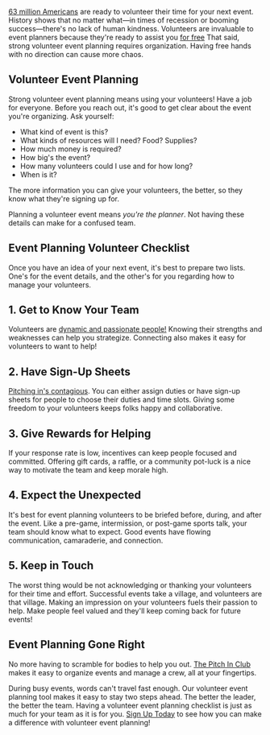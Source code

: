 <BlogImage  />
<BlogInfo  />

[63 million Americans](https://nonprofitssource.com/online-giving-statistics/volunteering-statistics/)
are ready to volunteer their time for your next event. History shows that no matter what—in times of 
recession or booming success—there's no lack of human kindness. Volunteers are invaluable to event 
planners because they're ready to assist you
[for free](https://www.volunteermatch.org/volunteers/resources/tipstricks.jsp)
That said, strong volunteer event planning requires organization. Having free hands with no 
direction can cause more chaos.

<Mobile />

## Volunteer Event Planning

Strong volunteer event planning means using your volunteers! Have a job for everyone. Before you reach out, it's 
good to get clear about the event you're organizing. Ask yourself: 


- What kind of event is this?
- What kinds of resources will I need? Food? Supplies?
- How much money is required? 
- How big's the event?
- How many volunteers could I use and for how long?
- When is it?

The more information you can give your volunteers, the better, so they know what they're signing up for. 

Planning a volunteer event means *you're the planner*. Not having these details can make for a confused team.

<Mobile />

## Event Planning Volunteer Checklist

Once you have an idea of your next event, it's best to prepare two lists. One's for the event details, and the other's 
for you regarding how to manage your volunteers. 

## 1. Get to Know Your Team

Volunteers are 
[dynamic and passionate people!](https://www.volunteermatch.org/volunteers/resources/tipstricks.jsp)
Knowing their strengths and weaknesses can help you strategize. Connecting also makes it easy for 
volunteers to want to help!

## 2. Have Sign-Up Sheets

[Pitching in's contagious](https://pitchinclub/blog/how-to-get-people-to-pitch-in-for-neighborhood-block-party).
You can either assign duties or have sign-up sheets for people to choose their 
duties and time slots. Giving some freedom to your volunteers keeps folks happy and collaborative.

<Mobile />

## 3. Give Rewards for Helping

If your response rate is low, incentives can keep people focused and committed. Offering gift cards, a raffle, 
or a community pot-luck is a nice way to motivate the team and keep morale high.

## 4. Expect the Unexpected

It's best for event planning volunteers to be briefed before, during, and after the event. Like a pre-game, intermission, 
or post-game sports talk, your team should know what to expect. Good events have flowing communication, camaraderie, 
and connection.

## 5. Keep in Touch

The worst thing would be not acknowledging or thanking your volunteers for their time and effort. Successful 
events take a village, and volunteers are that village. Making an impression on your volunteers fuels their passion to help.
Make people feel valued and they'll keep coming back for future events!

<Mobile />

## Event Planning Gone Right

No more having to scramble for bodies to help you out. 
[The Pitch In Club](https://pitchinclub.com/resources/how-to-pitch-in)
makes it easy to organize events and manage a crew, all at your fingertips.

During busy events, words can't travel fast enough. Our volunteer event planning tool makes it easy to stay 
two steps ahead. The better the leader, the better the team. Having a volunteer event planning checklist is just 
as much for your team as it is for you. 
[Sign Up Today](https://pitchinclub.com)
to see how you can make a difference with volunteer event planning!

<Mobile />